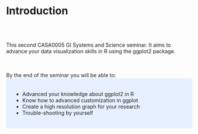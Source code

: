 # Introduction 
<br><br>

This second CASA0005 GI Systems and Science seminar. It aims to advance your data visualization skills in R using the ggplot2 package.

<br><br>
By the end of the seminar you will be able to:
<br>
<style>
div.blue { background-color:#e6f0ff; border-radius: 5px; padding: 20px;}
</style>
<div class = "blue">

- Advanced your knowledge about ggplot2 in R 
<br>
- Know how to advanced customization in ggplot
<br>
- Create a high resolution graph for your research
<br>
- Trouble-shooting by yourself
</div>